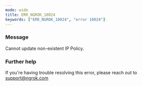 ```yaml
---
mode: wide
title: ERR_NGROK_10024
keywords: ["ERR_NGROK_10024", "error 10024"]
---
```


### Message

Cannot update non-existent IP Policy.

### Further help

If you're having trouble resolving this error, please reach out to [support@ngrok.com](mailto:support@ngrok.com?subject=Help%20with%20ERR_NGROK_10024)

